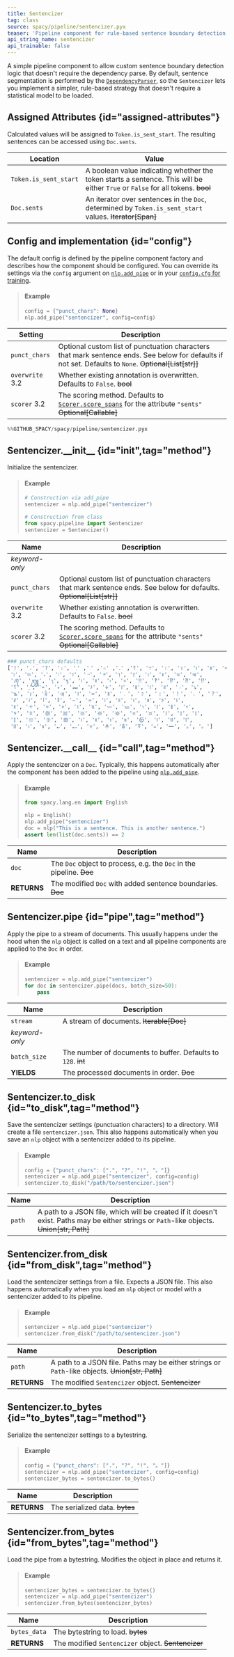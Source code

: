 ```yaml
---
title: Sentencizer
tag: class
source: spacy/pipeline/sentencizer.pyx
teaser: 'Pipeline component for rule-based sentence boundary detection'
api_string_name: sentencizer
api_trainable: false
---
```


A simple pipeline component to allow custom sentence boundary detection logic
that doesn't require the dependency parse. By default, sentence segmentation is
performed by the [`DependencyParser`](/api/dependencyparser), so the
`Sentencizer` lets you implement a simpler, rule-based strategy that doesn't
require a statistical model to be loaded.

## Assigned Attributes {id="assigned-attributes"}

Calculated values will be assigned to `Token.is_sent_start`. The resulting
sentences can be accessed using `Doc.sents`.

| Location              | Value                                                                                                                          |
| --------------------- | ------------------------------------------------------------------------------------------------------------------------------ |
| `Token.is_sent_start` | A boolean value indicating whether the token starts a sentence. This will be either `True` or `False` for all tokens. ~~bool~~ |
| `Doc.sents`           | An iterator over sentences in the `Doc`, determined by `Token.is_sent_start` values. ~~Iterator[Span]~~                        |

## Config and implementation {id="config"}

The default config is defined by the pipeline component factory and describes
how the component should be configured. You can override its settings via the
`config` argument on [`nlp.add_pipe`](/api/language#add_pipe) or in your
[`config.cfg` for training](/usage/training#config).

> #### Example
>
> ```python
> config = {"punct_chars": None}
> nlp.add_pipe("sentencizer", config=config)
> ```

| Setting                                  | Description                                                                                                                                            |
| ---------------------------------------- | ------------------------------------------------------------------------------------------------------------------------------------------------------ |
| `punct_chars`                            | Optional custom list of punctuation characters that mark sentence ends. See below for defaults if not set. Defaults to `None`. ~~Optional[List[str]]~~ |
| `overwrite` <Tag variant="new">3.2</Tag> | Whether existing annotation is overwritten. Defaults to `False`. ~~bool~~                                                                              |
| `scorer` <Tag variant="new">3.2</Tag>    | The scoring method. Defaults to [`Scorer.score_spans`](/api/scorer#score_spans) for the attribute `"sents"` ~~Optional[Callable]~~                     |

```python
%%GITHUB_SPACY/spacy/pipeline/sentencizer.pyx
```

## Sentencizer.\_\_init\_\_ {id="init",tag="method"}

Initialize the sentencizer.

> #### Example
>
> ```python
> # Construction via add_pipe
> sentencizer = nlp.add_pipe("sentencizer")
>
> # Construction from class
> from spacy.pipeline import Sentencizer
> sentencizer = Sentencizer()
> ```

| Name                                     | Description                                                                                                                        |
| ---------------------------------------- | ---------------------------------------------------------------------------------------------------------------------------------- |
| _keyword-only_                           |                                                                                                                                    |
| `punct_chars`                            | Optional custom list of punctuation characters that mark sentence ends. See below for defaults. ~~Optional[List[str]]~~            |
| `overwrite` <Tag variant="new">3.2</Tag> | Whether existing annotation is overwritten. Defaults to `False`. ~~bool~~                                                          |
| `scorer` <Tag variant="new">3.2</Tag>    | The scoring method. Defaults to [`Scorer.score_spans`](/api/scorer#score_spans) for the attribute `"sents"` ~~Optional[Callable]~~ |

```python
### punct_chars defaults
['!', '.', '?', '։', '؟', '۔', '܀', '܁', '܂', '߹', '।', '॥', '၊', '။', '።',
 '፧', '፨', '᙮', '᜵', '᜶', '᠃', '᠉', '᥄', '᥅', '᪨', '᪩', '᪪', '᪫',
 '᭚', '᭛', '᭞', '᭟', '᰻', '᰼', '᱾', '᱿', '‼', '‽', '⁇', '⁈', '⁉',
 '⸮', '⸼', '꓿', '꘎', '꘏', '꛳', '꛷', '꡶', '꡷', '꣎', '꣏', '꤯', '꧈',
 '꧉', '꩝', '꩞', '꩟', '꫰', '꫱', '꯫', '﹒', '﹖', '﹗', '！', '．', '？',
 '𐩖', '𐩗', '𑁇', '𑁈', '𑂾', '𑂿', '𑃀', '𑃁', '𑅁', '𑅂', '𑅃', '𑇅',
 '𑇆', '𑇍', '𑇞', '𑇟', '𑈸', '𑈹', '𑈻', '𑈼', '𑊩', '𑑋', '𑑌', '𑗂',
 '𑗃', '𑗉', '𑗊', '𑗋', '𑗌', '𑗍', '𑗎', '𑗏', '𑗐', '𑗑', '𑗒', '𑗓',
 '𑗔', '𑗕', '𑗖', '𑗗', '𑙁', '𑙂', '𑜼', '𑜽', '𑜾', '𑩂', '𑩃', '𑪛',
 '𑪜', '𑱁', '𑱂', '𖩮', '𖩯', '𖫵', '𖬷', '𖬸', '𖭄', '𛲟', '𝪈', '｡', '。']
```

## Sentencizer.\_\_call\_\_ {id="call",tag="method"}

Apply the sentencizer on a `Doc`. Typically, this happens automatically after
the component has been added to the pipeline using
[`nlp.add_pipe`](/api/language#add_pipe).

> #### Example
>
> ```python
> from spacy.lang.en import English
>
> nlp = English()
> nlp.add_pipe("sentencizer")
> doc = nlp("This is a sentence. This is another sentence.")
> assert len(list(doc.sents)) == 2
> ```

| Name        | Description                                                          |
| ----------- | -------------------------------------------------------------------- |
| `doc`       | The `Doc` object to process, e.g. the `Doc` in the pipeline. ~~Doc~~ |
| **RETURNS** | The modified `Doc` with added sentence boundaries. ~~Doc~~           |

## Sentencizer.pipe {id="pipe",tag="method"}

Apply the pipe to a stream of documents. This usually happens under the hood
when the `nlp` object is called on a text and all pipeline components are
applied to the `Doc` in order.

> #### Example
>
> ```python
> sentencizer = nlp.add_pipe("sentencizer")
> for doc in sentencizer.pipe(docs, batch_size=50):
>     pass
> ```

| Name           | Description                                                   |
| -------------- | ------------------------------------------------------------- |
| `stream`       | A stream of documents. ~~Iterable[Doc]~~                      |
| _keyword-only_ |                                                               |
| `batch_size`   | The number of documents to buffer. Defaults to `128`. ~~int~~ |
| **YIELDS**     | The processed documents in order. ~~Doc~~                     |

## Sentencizer.to_disk {id="to_disk",tag="method"}

Save the sentencizer settings (punctuation characters) to a directory. Will
create a file `sentencizer.json`. This also happens automatically when you save
an `nlp` object with a sentencizer added to its pipeline.

> #### Example
>
> ```python
> config = {"punct_chars": [".", "?", "!", "。"]}
> sentencizer = nlp.add_pipe("sentencizer", config=config)
> sentencizer.to_disk("/path/to/sentencizer.json")
> ```

| Name   | Description                                                                                                                                |
| ------ | ------------------------------------------------------------------------------------------------------------------------------------------ |
| `path` | A path to a JSON file, which will be created if it doesn't exist. Paths may be either strings or `Path`-like objects. ~~Union[str, Path]~~ |

## Sentencizer.from_disk {id="from_disk",tag="method"}

Load the sentencizer settings from a file. Expects a JSON file. This also
happens automatically when you load an `nlp` object or model with a sentencizer
added to its pipeline.

> #### Example
>
> ```python
> sentencizer = nlp.add_pipe("sentencizer")
> sentencizer.from_disk("/path/to/sentencizer.json")
> ```

| Name        | Description                                                                                     |
| ----------- | ----------------------------------------------------------------------------------------------- |
| `path`      | A path to a JSON file. Paths may be either strings or `Path`-like objects. ~~Union[str, Path]~~ |
| **RETURNS** | The modified `Sentencizer` object. ~~Sentencizer~~                                              |

## Sentencizer.to_bytes {id="to_bytes",tag="method"}

Serialize the sentencizer settings to a bytestring.

> #### Example
>
> ```python
> config = {"punct_chars": [".", "?", "!", "。"]}
> sentencizer = nlp.add_pipe("sentencizer", config=config)
> sentencizer_bytes = sentencizer.to_bytes()
> ```

| Name        | Description                    |
| ----------- | ------------------------------ |
| **RETURNS** | The serialized data. ~~bytes~~ |

## Sentencizer.from_bytes {id="from_bytes",tag="method"}

Load the pipe from a bytestring. Modifies the object in place and returns it.

> #### Example
>
> ```python
> sentencizer_bytes = sentencizer.to_bytes()
> sentencizer = nlp.add_pipe("sentencizer")
> sentencizer.from_bytes(sentencizer_bytes)
> ```

| Name         | Description                                        |
| ------------ | -------------------------------------------------- |
| `bytes_data` | The bytestring to load. ~~bytes~~                  |
| **RETURNS**  | The modified `Sentencizer` object. ~~Sentencizer~~ |
